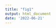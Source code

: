 ```yaml
---
title: "fig1"
output: html_document
date: '2022-06-21'
---
```


\begin{minipage}{18.2cm}
\includegraphics{../figures/fringillidae-topologies/fringillidae-topology.pdf}
  \captionof{figure}{Tree topologies obtained from Open Tree of Life's (OpenTree) synthetic phylogenetic tree.
A) Topology of 2,333 tips and 1,305 internal nodes, encompassing bird species within the family Fringillidae following the NCBI taxonomy (black), as well as all other bird species that share the same mrca node in OpenTree's synthetic tree (purple).
B) Topology of 289 tips and 253 internal nodes, encompassing bird species within the Fringillidae only. 
This tree results from pruning species that are not assigned to the family Fringillidae (purple branches in topology A) but that form a monophyletic group with them.
Bird species within the Fringillidae are paraphyletic
(Alström et al. \protect\hyperlink{ref-alstrom2014discovery}{2014},
Barker, Cibois, Schikler, Feinstein, \& Cracraft \protect\hyperlink{ref-barker2004phylogeny}{2004},
Barker et al. \protect\hyperlink{ref-barker2013going}{2013},
Barker \protect\hyperlink{ref-barker2014mitogenomic}{2014},
Barker et al. \protect\hyperlink{ref-barker2015new}{2015},
Beresford, Barker, Ryan, \& Crowe \protect\hyperlink{ref-beresford2005african}{2005},
Bryson Jr et al. \protect\hyperlink{ref-bryson2014diversification}{2014},
Burleigh, Kimball, \& Braun \protect\hyperlink{ref-burleigh2015building}{2015},
Burns et al. \protect\hyperlink{ref-burns2014phylogenetics}{2014},
Chaves, Hidalgo, \& Klicka \protect\hyperlink{ref-chaves2013biogeography}{2013},
Claramunt \& Cracraft \protect\hyperlink{ref-claramunt2015new}{2015},
Gibb et al. \protect\hyperlink{ref-gibb2015new}{2015},
Hackett et al. \protect\hyperlink{ref-hackett2008phylogenomic}{2008},
Jetz et al. \protect\hyperlink{ref-Jetz2012}{2012},
Johansson, Fjeldså, \& Bowi \protect\hyperlink{ref-johansson2008phylogenetic}{200},
Kimball et al. \protect\hyperlink{ref-kimball2019phylogenomic}{2019},
Klicka et al. \protect\hyperlink{ref-klicka2014comprehensive}{2014}, 
Lamichhaney et al. \protect\hyperlink{ref-lamichhaney2015evolution}{2015},
Lerner, Meyer, James, Hofreiter, \& Fleischer \protect\hyperlink{ref-lerner2011multilocus}{2011},
Lovette et al. \protect\hyperlink{ref-lovette2010comprehensive}{2010},
Moyle et al. \protect\hyperlink{ref-moyle2016tectonic}{2016},
Ödeen, Håstad, \& Alström \protect\hyperlink{ref-odeen2011evolution}{2011},
Oliveros et al. \protect\hyperlink{ref-oliveros2019earth}{2019},
Päckert et al. \protect\hyperlink{ref-packert2012horizontal}{2012},
Parchman, Benkman, \& Mezquida \protect\hyperlink{ref-parchman2007coevolution}{2007},
Powell et al. \protect\hyperlink{ref-powell2014comprehensive}{2014},
  Price et al. \protect\hyperlink{ref-price2014niche}{2014},
  Pulgarín-R, Smith, Bryson Jr, Spellman, \& Klicka \protect\hyperlink{ref-pulgarin2013multilocus}{2013},
  Selvatti, Gonzaga, \& Moraes Russo \protect\hyperlink{ref-selvatti2015paleogene}{2015},
  Tietze, Päckert, Martens, Lehmann, \& Sun \protect\hyperlink{ref-tietze2013complete}{2013},
  Treplin et al. \protect\hyperlink{ref-treplin2008molecular}{2008},
  Zuccon, Prŷs-Jones, Rasmussen, \& Ericson \protect\hyperlink{ref-zuccon2012phylogenetic}{2012}).}
\label{fig:fringillidae-topologies}
\end{minipage}

